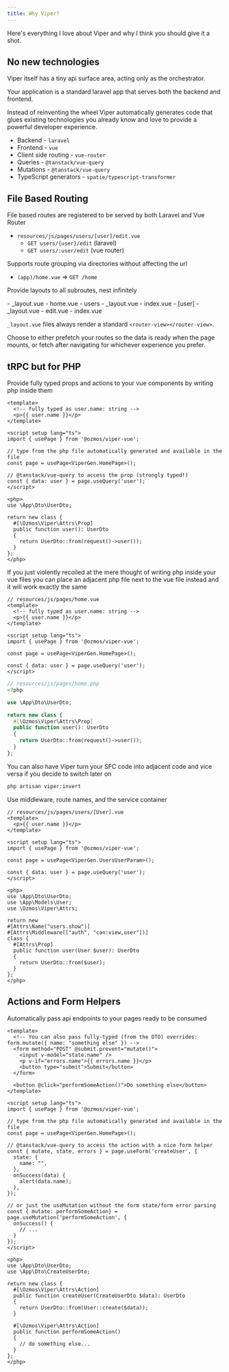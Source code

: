 ```yaml
---
title: Why Viper?
---
```


Here's everything I love about Viper and why I think you should give it a shot.

## No new technologies

Viper itself has a tiny api surface area, acting only as the orchestrator.

Your application is a standard laravel app that serves both the backend and frontend.

Instead of reinventing the wheel Viper automatically generates code that glues existing technologies you already know and love to provide a powerful developer experience.

- Backend - `laravel`
- Frontend - `vue`
- Client side routing - `vue-router`
- Queries - `@tanstack/vue-query`
- Mutations - `@tanstack/vue-query`
- TypeScript generators - `spatie/typescript-transformer`

## File Based Routing

File based routes are registered to be served by both Laravel and Vue Router

- `resources/js/pages/users/[user]/edit.vue`
  - `GET users/{user}/edit` (laravel)
  - `GET users/:user/edit` (vue router)

Supports route grouping via directories without affecting the url
  - `(app)/home.vue` => `GET /home`

Provide layouts to all subroutes, nest infinitely

<FileTree>
- _layout.vue
- home.vue
- users
  - _layout.vue
  - index.vue
  - [user]
    - _layout.vue
    - edit.vue
    - index.vue
</FileTree>

`_layout.vue` files always render a standard `<router-view></router-view>`.

Choose to either prefetch your routes so the data is ready when the page mounts, or fetch after navigating for whichever experience you prefer.

## tRPC but for PHP

Provide fully typed props and actions to your vue components by writing php inside them

```vue
<template>
  <!-- fully typed as user.name: string -->
  <p>{{ user.name }}</p>
</template>

<script setup lang="ts">
import { usePage } from '@ozmos/viper-vue';

// type from the php file automatically generated and available in the file
const page = usePage<ViperGen.HomePage>();

// @tanstack/vue-query to access the prop (strongly typed!)
const { data: user } = page.useQuery('user');
</script>

<php>
use \App\Dto\UserDto;

return new class {
  #[\Ozmos\Viper\Attrs\Prop]
  public function user(): UserDto
  {
    return UserDto::from(request()->user());
  }
};
</php>
```

If you just violently recoiled at the mere thought of writing php inside your vue files you can place an adjacent php file next to the vue file instead and it will work exactly the same

```vue
// resources/js/pages/home.vue
<template>
  <!-- fully typed as user.name: string -->
  <p>{{ user.name }}</p>
</template>

<script setup lang="ts">
import { usePage } from '@ozmos/viper-vue';

const page = usePage<ViperGen.HomePage>();

const { data: user } = page.useQuery('user');
</script>
```

```php
// resources/js/pages/home.php
<?php

use \App\Dto\UserDto;

return new class {
  #[\Ozmos\Viper\Attrs\Prop]
  public function user(): UserDto
  {
    return UserDto::from(request()->user());
  }
};
```

You can also have Viper turn your SFC code into adjacent code and vice versa if you decide to switch later on

```bash
php artisan viper:invert
```

Use middleware, route names, and the service container

```vue
// resources/js/pages/users/[User].vue
<template>
  <p>{{ user.name }}</p>
</template>

<script setup lang="ts">
import { usePage } from '@ozmos/viper-vue';

const page = usePage<ViperGen.UsersUserParam>();

const { data: user } = page.useQuery('user');
</script>

<php>
use \App\Dto\UserDto;
use \App\Models\User;
use \Ozmos\Viper\Attrs;

return new
#[Attrs\Name("users.show")]
#[Attrs\Middleware(["auth", "can:view,user"])]
class {
  #[Attrs\Prop]
  public function user(User $user): UserDto
  {
    return UserDto::from($user);
  }
};
</php>
```

## Actions and Form Helpers

Automatically pass api endpoints to your pages ready to be consumed

```vue
<template>
  <!-- You can also pass fully-typed (from the DTO) overrides: form.mutate({ name: "something else" }) -->
  <form method="POST" @submit.prevent="mutate()">
    <input v-model="state.name" />
    <p v-if="errors.name">{{ errors.name }}</p>
    <button type="submit">Submit</button>
  </form>

  <button @click="performSomeAction()">Do something else</button>
</template>

<script setup lang="ts">
import { usePage } from '@ozmos/viper-vue';

// type from the php file automatically generated and available in the file
const page = usePage<ViperGen.HomePage>();

// @tanstack/vue-query to access the action with a nice form helper
const { mutate, state, errors } = page.useForm('createUser', {
  state: {
    name: "",
  },
  onSuccess(data) {
    alert(data.name);
  },
});

// or just the useMutation without the form state/form error parsing
const { mutate: performSomeAction} = page.useMutation('performSomeAction', {
  onSuccess() {
    // ...
  }
});
</script>

<php>
use \App\Dto\UserDto;
use \App\Dto\CreateUserDto;

return new class {
  #[\Ozmos\Viper\Attrs\Action]
  public function createUser(CreateUserDto $data): UserDto
  {
    return UserDto::from(User::create($data));
  }

  #[\Ozmos\Viper\Attrs\Action]
  public function performSomeAction()
  {
    // do something else...
  }
};
</php>
```

